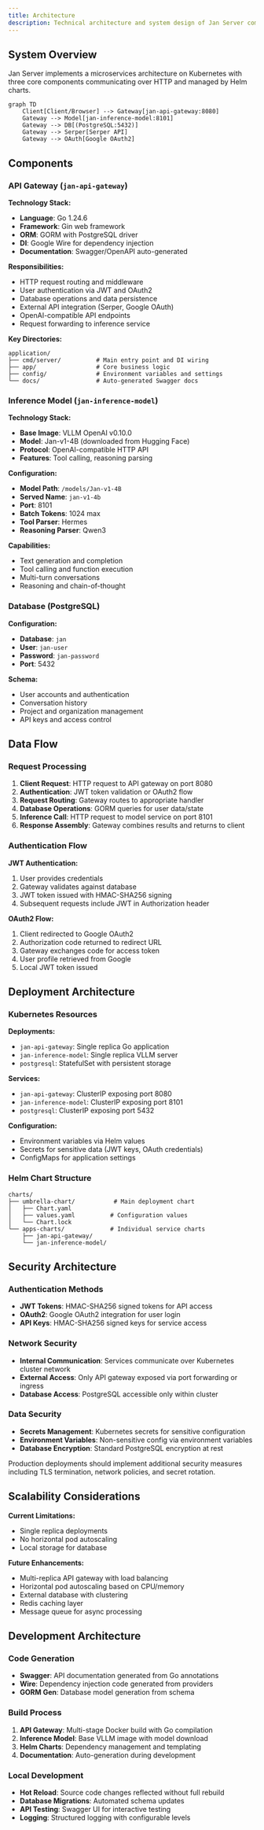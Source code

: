 ```yaml
---
title: Architecture
description: Technical architecture and system design of Jan Server components.
---
```


## System Overview

Jan Server implements a microservices architecture on Kubernetes with three core components communicating over HTTP and managed by Helm charts.

```mermaid
graph TD
    Client[Client/Browser] --> Gateway[jan-api-gateway:8080]
    Gateway --> Model[jan-inference-model:8101]
    Gateway --> DB[(PostgreSQL:5432)]
    Gateway --> Serper[Serper API]
    Gateway --> OAuth[Google OAuth2]
```

## Components

### API Gateway (`jan-api-gateway`)

**Technology Stack:**
- **Language**: Go 1.24.6
- **Framework**: Gin web framework
- **ORM**: GORM with PostgreSQL driver
- **DI**: Google Wire for dependency injection
- **Documentation**: Swagger/OpenAPI auto-generated

**Responsibilities:**
- HTTP request routing and middleware
- User authentication via JWT and OAuth2
- Database operations and data persistence
- External API integration (Serper, Google OAuth)
- OpenAI-compatible API endpoints
- Request forwarding to inference service

**Key Directories:**
```
application/
├── cmd/server/          # Main entry point and DI wiring
├── app/                 # Core business logic
├── config/              # Environment variables and settings
└── docs/                # Auto-generated Swagger docs
```

### Inference Model (`jan-inference-model`)

**Technology Stack:**
- **Base Image**: VLLM OpenAI v0.10.0
- **Model**: Jan-v1-4B (downloaded from Hugging Face)
- **Protocol**: OpenAI-compatible HTTP API
- **Features**: Tool calling, reasoning parsing

**Configuration:**
- **Model Path**: `/models/Jan-v1-4B`
- **Served Name**: `jan-v1-4b`
- **Port**: 8101
- **Batch Tokens**: 1024 max
- **Tool Parser**: Hermes
- **Reasoning Parser**: Qwen3

**Capabilities:**
- Text generation and completion
- Tool calling and function execution
- Multi-turn conversations
- Reasoning and chain-of-thought

### Database (PostgreSQL)

**Configuration:**
- **Database**: `jan`
- **User**: `jan-user`
- **Password**: `jan-password`
- **Port**: 5432

**Schema:**
- User accounts and authentication
- Conversation history
- Project and organization management
- API keys and access control

## Data Flow

### Request Processing

1. **Client Request**: HTTP request to API gateway on port 8080
2. **Authentication**: JWT token validation or OAuth2 flow
3. **Request Routing**: Gateway routes to appropriate handler
4. **Database Operations**: GORM queries for user data/state
5. **Inference Call**: HTTP request to model service on port 8101
6. **Response Assembly**: Gateway combines results and returns to client

### Authentication Flow

**JWT Authentication:**
1. User provides credentials
2. Gateway validates against database
3. JWT token issued with HMAC-SHA256 signing
4. Subsequent requests include JWT in Authorization header

**OAuth2 Flow:**
1. Client redirected to Google OAuth2
2. Authorization code returned to redirect URL
3. Gateway exchanges code for access token
4. User profile retrieved from Google
5. Local JWT token issued

## Deployment Architecture

### Kubernetes Resources

**Deployments:**
- `jan-api-gateway`: Single replica Go application
- `jan-inference-model`: Single replica VLLM server
- `postgresql`: StatefulSet with persistent storage

**Services:**
- `jan-api-gateway`: ClusterIP exposing port 8080
- `jan-inference-model`: ClusterIP exposing port 8101
- `postgresql`: ClusterIP exposing port 5432

**Configuration:**
- Environment variables via Helm values
- Secrets for sensitive data (JWT keys, OAuth credentials)
- ConfigMaps for application settings

### Helm Chart Structure

```
charts/
├── umbrella-chart/           # Main deployment chart
│   ├── Chart.yaml
│   ├── values.yaml          # Configuration values
│   └── Chart.lock
└── apps-charts/             # Individual service charts
    ├── jan-api-gateway/
    └── jan-inference-model/
```

## Security Architecture

### Authentication Methods
- **JWT Tokens**: HMAC-SHA256 signed tokens for API access
- **OAuth2**: Google OAuth2 integration for user login
- **API Keys**: HMAC-SHA256 signed keys for service access

### Network Security
- **Internal Communication**: Services communicate over Kubernetes cluster network
- **External Access**: Only API gateway exposed via port forwarding or ingress
- **Database Access**: PostgreSQL accessible only within cluster

### Data Security
- **Secrets Management**: Kubernetes secrets for sensitive configuration
- **Environment Variables**: Non-sensitive config via environment variables
- **Database Encryption**: Standard PostgreSQL encryption at rest

<Aside type="note">
Production deployments should implement additional security measures including TLS termination, network policies, and secret rotation.
</Aside>

## Scalability Considerations

**Current Limitations:**
- Single replica deployments
- No horizontal pod autoscaling
- Local storage for database

**Future Enhancements:**
- Multi-replica API gateway with load balancing
- Horizontal pod autoscaling based on CPU/memory
- External database with clustering
- Redis caching layer
- Message queue for async processing

## Development Architecture

### Code Generation
- **Swagger**: API documentation generated from Go annotations
- **Wire**: Dependency injection code generated from providers
- **GORM Gen**: Database model generation from schema

### Build Process
1. **API Gateway**: Multi-stage Docker build with Go compilation
2. **Inference Model**: Base VLLM image with model download
3. **Helm Charts**: Dependency management and templating
4. **Documentation**: Auto-generation during development

### Local Development
- **Hot Reload**: Source code changes reflected without full rebuild  
- **Database Migrations**: Automated schema updates
- **API Testing**: Swagger UI for interactive testing
- **Logging**: Structured logging with configurable levels